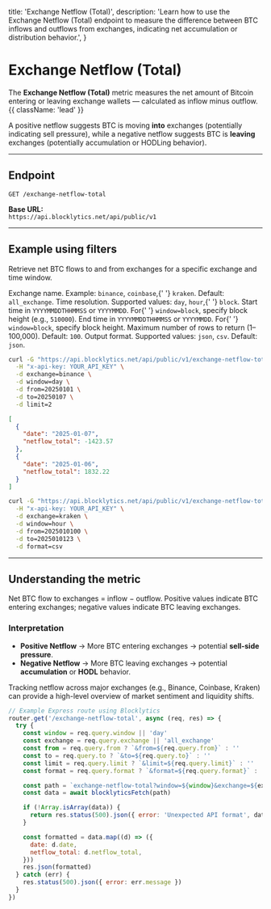   title: 'Exchange Netflow (Total)',
  description:
    'Learn how to use the Exchange Netflow (Total) endpoint to measure the difference between BTC inflows and outflows from exchanges, indicating net accumulation or distribution behavior.',
}

# Exchange Netflow (Total)

The **Exchange Netflow (Total)** metric measures the net amount of Bitcoin entering or leaving exchange wallets — calculated as inflow minus outflow. {{ className: 'lead' }}

A positive netflow suggests BTC is moving **into** exchanges (potentially indicating sell pressure), while a negative netflow suggests BTC is **leaving** exchanges (potentially accumulation or HODLing behavior).

---

## Endpoint

`GET /exchange-netflow-total`

**Base URL:**  
`https://api.blocklytics.net/api/public/v1`

---

## Example using filters

<Row>
  <Col>

Retrieve net BTC flows to and from exchanges for a specific exchange and time window.

<Properties>
  <Property name="exchange" type="string">
    Exchange name. Example: <code>binance</code>, <code>coinbase</code>,{' '}
    <code>kraken</code>. Default: <code>all_exchange</code>.
  </Property>
  <Property name="window" type="string">
    Time resolution. Supported values: <code>day</code>, <code>hour</code>,{' '}
    <code>block</code>.
  </Property>
  <Property name="from" type="string">
    Start time in <code>YYYYMMDDTHHMMSS</code> or <code>YYYYMMDD</code>. For{' '}
    <code>window=block</code>, specify block height (e.g., <code>510000</code>).
  </Property>
  <Property name="to" type="string">
    End time in <code>YYYYMMDDTHHMMSS</code> or <code>YYYYMMDD</code>. For{' '}
    <code>window=block</code>, specify block height.
  </Property>
  <Property name="limit" type="integer">
    Maximum number of rows to return (1–100,000). Default: <code>100</code>.
  </Property>
  <Property name="format" type="string">
    Output format. Supported values: <code>json</code>, <code>csv</code>.
    Default: <code>json</code>.
  </Property>
</Properties>

  </Col>
  <Col>

```bash {title="Requesting Exchange Netflow (Total) data"}
curl -G "https://api.blocklytics.net/api/public/v1/exchange-netflow-total" \
  -H "x-api-key: YOUR_API_KEY" \
  -d exchange=binance \
  -d window=day \
  -d from=20250101 \
  -d to=20250107 \
  -d limit=2
```

```json {title="Sample JSON response"}
[
  {
    "date": "2025-01-07",
    "netflow_total": -1423.57
  },
  {
    "date": "2025-01-06",
    "netflow_total": 1832.22
  }
]
```

```bash {title="Exporting as CSV"}
curl -G "https://api.blocklytics.net/api/public/v1/exchange-netflow-total" \
  -H "x-api-key: YOUR_API_KEY" \
  -d exchange=kraken \
  -d window=hour \
  -d from=2025010100 \
  -d to=2025010123 \
  -d format=csv
```

  </Col>
</Row>

---

## Understanding the metric

<Row>
  <Col>

<Properties>
  <Property name="netflow_total" type="number">
    Net BTC flow to exchanges = inflow − outflow. Positive values indicate BTC
    entering exchanges; negative values indicate BTC leaving exchanges.
  </Property>
</Properties>

### Interpretation

- **Positive Netflow** → More BTC entering exchanges → potential **sell-side pressure**.
- **Negative Netflow** → More BTC leaving exchanges → potential **accumulation** or **HODL** behavior.

Tracking netflow across major exchanges (e.g., Binance, Coinbase, Kraken) can provide a high-level overview of market sentiment and liquidity shifts.

  </Col>
  <Col>

```js {title="Node.js (Express) example"}
// Example Express route using Blocklytics
router.get('/exchange-netflow-total', async (req, res) => {
  try {
    const window = req.query.window || 'day'
    const exchange = req.query.exchange || 'all_exchange'
    const from = req.query.from ? `&from=${req.query.from}` : ''
    const to = req.query.to ? `&to=${req.query.to}` : ''
    const limit = req.query.limit ? `&limit=${req.query.limit}` : ''
    const format = req.query.format ? `&format=${req.query.format}` : ''

    const path = `exchange-netflow-total?window=${window}&exchange=${exchange}${from}${to}${limit}${format}`
    const data = await blocklyticsFetch(path)

    if (!Array.isArray(data)) {
      return res.status(500).json({ error: 'Unexpected API format', data })
    }

    const formatted = data.map((d) => ({
      date: d.date,
      netflow_total: d.netflow_total,
    }))
    res.json(formatted)
  } catch (err) {
    res.status(500).json({ error: err.message })
  }
})
```

  </Col>
</Row>
